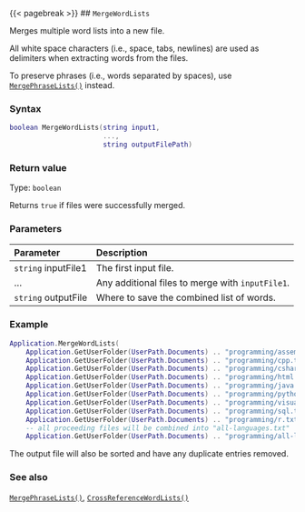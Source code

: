 {{< pagebreak >}}
## `MergeWordLists`

Merges multiple word lists\index{word lists!merging} into a new file.

All white space characters (i.e., space, tabs, newlines) are used as delimiters when extracting words from the files.

To preserve phrases (i.e., words separated by spaces), use [`MergePhraseLists()`](#mergephraselists) instead.

### Syntax {-}

``` .lua
boolean MergeWordLists(string input1,
                       ...,
                       string outputFilePath)
```

### Return value {-}

Type: `boolean`

Returns `true` if files were successfully merged.

### Parameters {-}

**Parameter** | **Description**
| :-- | :-- |
| `string` inputFile1 | The first input file. |
| ... | Any additional files to merge with `inputFile1`. |
| `string` outputFile | Where to save the combined list of words. | 

### Example\index{examples!merging word lists} {-}

``` .lua
Application.MergeWordLists(
    Application.GetUserFolder(UserPath.Documents) .. "programming/assembly.txt",
    Application.GetUserFolder(UserPath.Documents) .. "programming/cpp.txt",
    Application.GetUserFolder(UserPath.Documents) .. "programming/csharp.txt",
    Application.GetUserFolder(UserPath.Documents) .. "programming/html.txt",
    Application.GetUserFolder(UserPath.Documents) .. "programming/java.txt",
    Application.GetUserFolder(UserPath.Documents) .. "programming/python.txt",
    Application.GetUserFolder(UserPath.Documents) .. "programming/visual-basic.txt",
    Application.GetUserFolder(UserPath.Documents) .. "programming/sql.txt",
    Application.GetUserFolder(UserPath.Documents) .. "programming/r.txt",
    -- all proceeding files will be combined into "all-languages.txt"
    Application.GetUserFolder(UserPath.Documents) .. "programming/all-languages.txt")
```

::: {.notesection data-latex=""}
The output file will also be sorted and have any duplicate entries removed.
:::

### See also {-}

[`MergePhraseLists()`](#mergephraselists), [`CrossReferenceWordLists()`](#crossreferencewordlists)
